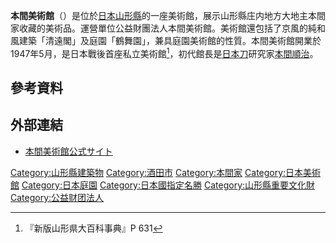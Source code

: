 '''本間美術館'''（{{lang-ja|本間美術館，ほんまびじゅつかん}}）是位於[[日本|日本]][[山形縣|山形縣]]的一座美術館，展示山形縣庄内地方大地主本間家收藏的美術品。運營單位公益財團法人本間美術館。美術館還包括了京風的純和風建築「清遠閣」及庭園「鶴舞園」，兼具庭園美術館的性質。本間美術館開業於1947年5月，是日本戰後首座私立美術館<ref name=yamagata>『新版山形県大百科事典』P 631</ref>，初代館長是[[日本刀|日本刀]]研究家[[本間順治|本間順治]]。

== 參考資料 ==
{{reflist}}

== 外部連結 ==
*[http://www.homma-museum.or.jp/ 本間美術館公式サイト] {{Wayback|url=http://www.homma-museum.or.jp/ |date=20210116084303 }}
[[Category:山形縣建築物|Category:山形縣建築物]]
[[Category:酒田市|Category:酒田市]]
[[Category:本間家|Category:本間家]]
[[Category:日本美術館|Category:日本美術館]]
[[Category:日本庭園|Category:日本庭園]]
[[Category:日本國指定名勝|Category:日本國指定名勝]]
[[Category:山形縣重要文化財|Category:山形縣重要文化財]]
[[Category:公益财团法人|Category:公益财团法人]]